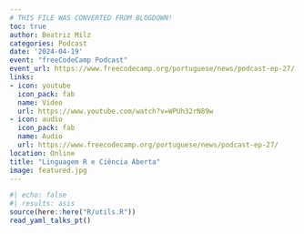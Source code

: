 ```yaml
---
# THIS FILE WAS CONVERTED FROM BLOGDOWN!
toc: true
author: Beatriz Milz
categories: Podcast
date: '2024-04-19'
event: "freeCodeCamp Podcast"
event_url: https://www.freecodecamp.org/portuguese/news/podcast-ep-27/
links:
- icon: youtube
  icon_pack: fab
  name: Video
  url: https://www.youtube.com/watch?v=WPUh32rN89w
- icon: audio
  icon_pack: fab
  name: Audio
  url: https://www.freecodecamp.org/portuguese/news/podcast-ep-27/
location: Online
title: "Linguagem R e Ciência Aberta"
image: featured.jpg
---
```


```r
#| echo: false
#| results: asis
source(here::here("R/utils.R"))
read_yaml_talks_pt()
```
